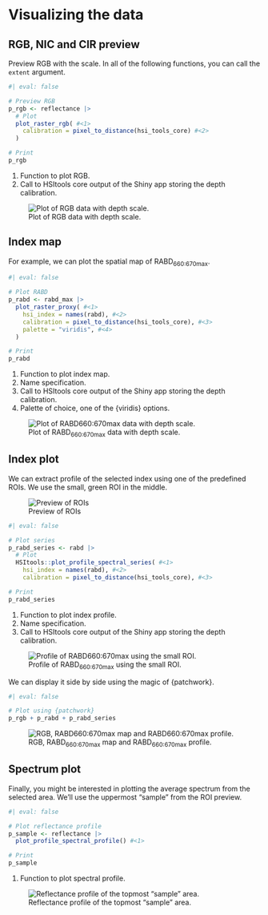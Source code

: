 # Visualizing the data

## RGB, NIC and CIR preview

Preview RGB with the scale. In all of the following functions, you can call the `extent` argument.

```r
#| eval: false

# Preview RGB
p_rgb <- reflectance |>
  # Plot
  plot_raster_rgb( #<1>
    calibration = pixel_to_distance(hsi_tools_core) #<2>
  )

# Print
p_rgb
```

1.  Function to plot RGB.
2.  Call to HSItools core output of the Shiny app storing the depth calibration.

![Plot of RGB data with depth scale.](figures/p_rgb.png)

## Index map

For example, we can plot the spatial map of RABD~660:670max~.

```r
#| eval: false

# Plot RABD
p_rabd <- rabd_max |>
  plot_raster_proxy( #<1>
    hsi_index = names(rabd), #<2>
    calibration = pixel_to_distance(hsi_tools_core), #<3>
    palette = "viridis", #<4>
  )

# Print
p_rabd
```

1.  Function to plot index map.
2.  Name specification.
3.  Call to HSItools core output of the Shiny app storing the depth calibration.
4.  Palette of choice, one of the {viridis} options.

![Plot of RABD~660:670max~ data with depth scale.](figures/p_rabd.png)

## Index plot

We can extract profile of the selected index using one of the predefined ROIs. We use the small, green ROI in the middle.

![Preview of ROIs](figures/qgis-05.png)

```r
#| eval: false

# Plot series
p_rabd_series <- rabd |>
  # Plot
  HSItools::plot_profile_spectral_series( #<1>
    hsi_index = names(rabd), #<2>
    calibration = pixel_to_distance(hsi_tools_core), #<3>

# Print
p_rabd_series
```

1.  Function to plot index profile.
2.  Name specification.
3.  Call to HSItools core output of the Shiny app storing the depth calibration.

![Profile of RABD~660:670max~ using the small ROI.](figures/p_rabd_series.png)

We can display it side by side using the magic of {patchwork}.

```r
#| eval: false

# Plot using {patchwork}
p_rgb + p_rabd + p_rabd_series
```

![RGB, RABD~660:670max~ map and RABD~660:670max~ profile.](figures/p_rgb-rabd-rabds.png)

## Spectrum plot

Finally, you might be interested in plotting the average spectrum from the selected area. We'll use the uppermost "sample" from the ROI preview.

```r
#| eval: false

# Plot reflectance profile
p_sample <- reflectance |>
  plot_profile_spectral_profile() #<1>

# Print
p_sample
```

1.  Function to plot spectral profile.

![Reflectance profile of the topmost "sample" area.](figures/p_spectrum.png)
